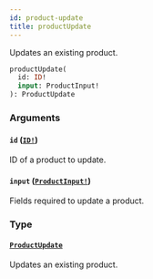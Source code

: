 ```yaml
---
id: product-update
title: productUpdate
---
```


Updates an existing product.

```graphql
productUpdate(
  id: ID!
  input: ProductInput!
): ProductUpdate

```

### Arguments

#### `id` ([`ID!`](/docs/developer/api-reference/scalars/id))

ID of a product to update.

#### `input` ([`ProductInput!`](/docs/developer/api-reference/inputs/product-input))

Fields required to update a product.

### Type

#### [`ProductUpdate`](/docs/developer/api-reference/objects/product-update)

Updates an existing product.
